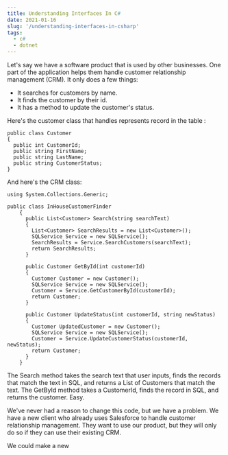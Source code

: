 ```yaml
---
title: Understanding Interfaces In C#
date: 2021-01-16
slug: '/understanding-interfaces-in-csharp'
tags:
  - c#
  - dotnet
---
```


Let's say we have a software product that is used by other businesses. One part
of the application helps them handle customer relationship management (CRM). It
only does a few things:

- It searches for customers by name.
- It finds the customer by their id.
- It has a method to update the customer's status.

Here's the customer class that handles represents record in the table :

```clike
public class Customer
{
  public int CustomerId;
  public string FirstName;
  public string LastName;
  public string CustomerStatus;
}
```

And here's the CRM class:

```clike
using System.Collections.Generic;

public class InHouseCustomerFinder
    {
      public List<Customer> Search(string searchText)
      {
        List<Customer> SearchResults = new List<Customer>();
        SQLService Service = new SQLService();
        SearchResults = Service.SearchCustomers(searchText);
        return SearchResults;
      }

      public Customer GetById(int customerId)
      {
        Customer Customer = new Customer();
        SQLService Service = new SQLService();
        Customer = Service.GetCustomerById(customerId);
        return Customer;
      }

      public Customer UpdateStatus(int customerId, string newStatus)
      {
        Customer UpdatedCustomer = new Customer();
        SQLService Service = new SQLService();
        Customer = Service.UpdateCustomerStatus(customerId, newStatus);
        return Customer;
      }
    }
```

The Search method takes the search text that user inputs, finds the records that
match the text in SQL, and returns a List of Customers that match the text. The
GetById method takes a CustomerId, finds the record in SQL, and returns the
customer. Easy.

We've never had a reason to change this code, but we have a problem. We have a
new client who already uses Salesforce to handle customer relationship
management. They want to use our product, but they will only do so if they can
use their existing CRM.

We could make a new
